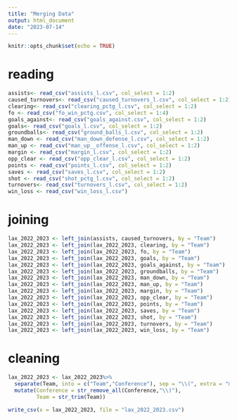 ```yaml
---
title: "Merging Data"
output: html_document
date: "2023-07-14"
---
```


```r
knitr::opts_chunk$set(echo = TRUE)
```
# reading
```r
assists<- read_csv("assists_l.csv", col_select = 1:2)
caused_turnovers<- read_csv("caused_turnovers_l.csv", col_select = 1:2)
clearing<- read_csv("clearing_pctg_l.csv", col_select = 1:2)
fo <- read_csv("fo_win_pctg.csv", col_select = 1:4)
goals_against<- read_csv("goals_against.csv", col_select = 1:2)
goals<- read_csv("goals_l.csv", col_select = 1:2)
groundballs<- read_csv("ground_balls_l.csv", col_select = 1:2)
man_down <- read_csv("man_down_defense_l.csv", col_select = 1:2)
man_up <- read_csv("man_up__offense_l.csv", col_select = 1:2)
margin <- read_csv("margin_l.csv", col_select = 1:2)
opp_clear <- read_csv("opp_clear_l.csv", col_select = 1:2)
points <- read_csv("points_l.csv", col_select = 1:2)
saves <- read_csv("saves_l.csv", col_select = 1:2)
shot <- read_csv("shot_pctg_l.csv", col_select = 1:2)
turnovers<- read_csv("turnovers_l.csv", col_select = 1:2)
win_loss <- read_csv("win_loss_l.csv")
```
# joining
```r
lax_2022_2023 <- left_join(assists, caused_turnovers, by = "Team")
lax_2022_2023 <- left_join(lax_2022_2023, clearing, by = "Team")
lax_2022_2023 <- left_join(lax_2022_2023, fo, by = "Team")
lax_2022_2023 <- left_join(lax_2022_2023, goals, by = "Team")
lax_2022_2023 <- left_join(lax_2022_2023, goals_against, by = "Team")
lax_2022_2023 <- left_join(lax_2022_2023, groundballs, by = "Team")
lax_2022_2023 <- left_join(lax_2022_2023, man_down, by = "Team")
lax_2022_2023 <- left_join(lax_2022_2023, man_up, by = "Team")
lax_2022_2023 <- left_join(lax_2022_2023, margin, by = "Team")
lax_2022_2023 <- left_join(lax_2022_2023, opp_clear, by = "Team")
lax_2022_2023 <- left_join(lax_2022_2023, points, by = "Team")
lax_2022_2023 <- left_join(lax_2022_2023, saves, by = "Team")
lax_2022_2023 <- left_join(lax_2022_2023, shot, by = "Team")
lax_2022_2023 <- left_join(lax_2022_2023, turnovers, by = "Team")
lax_2022_2023 <- left_join(lax_2022_2023, win_loss, by = "Team")
```

# cleaning
```r
lax_2022_2023 <- lax_2022_2023%>%
  separate(Team, into = c("Team","Conference"), sep = "\\(", extra = "merge")%>%
  mutate(Conference = str_remove_all(Conference,"\\)"),
         Team = str_trim(Team))

write_csv(x = lax_2022_2023, file = "lax_2022_2023.csv")
```

